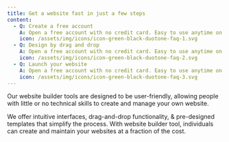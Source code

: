 ```yaml
---
title: Get a website fast in just a few steps
content:
  - Q: Create a free account
    A: Open a free account with no credit card. Easy to use anytime on any device.
    icon: /assets/img/icons/icon-green-black-duotone-faq-1.svg
  - Q: Design by drag and drop
    A: Open a free account with no credit card. Easy to use anytime on any device.
    icon: /assets/img/icons/icon-green-black-duotone-faq-2.svg
  - Q: Launch your website
    A: Open a free account with no credit card. Easy to use anytime on any device.
    icon: /assets/img/icons/icon-green-black-duotone-faq-3.svg
---
```


Our website builder tools are designed to be user-friendly, allowing people with little or no technical skills to create and manage your own website.

We offer intuitive interfaces, drag-and-drop functionality, & pre-designed templates that simplify the process. With website builder tool, individuals can create and maintain your websites at a fraction of the cost.
